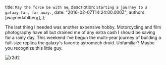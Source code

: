 
  title: `May the force be with me`,
  description: `Starting a journey to a galaxy far, far away.`,
  date: "2016-02-07T14:24:00.000Z",
  authors: [waynedahlberg],
};

The last thing I needed was another expensive hobby. Motorcycling and film photography have all but drained me of any extra cash I should be saving for a rainy day. This weekend I’ve begun the multi-year journey of building a full-size replica the galaxy's favorite astromech droid.
Unfamiliar? Maybe you recognize this little guy.

<img src="{image}" alt="r2d2" />
